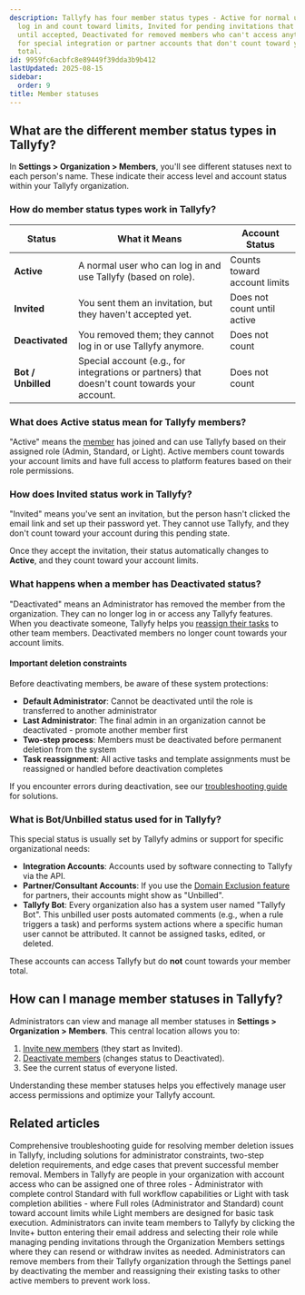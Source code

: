 ```yaml
---
description: Tallyfy has four member status types - Active for normal users who can
  log in and count toward limits, Invited for pending invitations that don't count
  until accepted, Deactivated for removed members who can't access anything, and Bot/Unbilled
  for special integration or partner accounts that don't count toward your member
  total.
id: 9959fc6acbfc8e89449f39dda3b9b412
lastUpdated: 2025-08-15
sidebar:
  order: 9
title: Member statuses
---
```


## What are the different member status types in Tallyfy?

In **Settings > Organization > Members**, you'll see different statuses next to each person's name. These indicate their access level and account status within your Tallyfy organization.

### How do member status types work in Tallyfy?

| Status             | What it Means                                                  | Account Status              |
|--------------------|----------------------------------------------------------------|----------------------------|
| **Active**         | A normal user who can log in and use Tallyfy (based on role). | Counts toward account limits               |
| **Invited**        | You sent them an invitation, but they haven't accepted yet.      | Does not count until active |
| **Deactivated**    | You removed them; they cannot log in or use Tallyfy anymore.   | Does not count            |
| **Bot / Unbilled** | Special account (e.g., for integrations or partners) that doesn't count towards your account. | Does not count            |

### What does Active status mean for Tallyfy members?

"Active" means the [member](/products/pro/documenting/members/) has joined and can use Tallyfy based on their assigned role (Admin, Standard, or Light). Active members count towards your account limits and have full access to platform features based on their role permissions.

### How does Invited status work in Tallyfy?

"Invited" means you've sent an invitation, but the person hasn't clicked the email link and set up their password yet. They cannot use Tallyfy, and they don't count toward your account during this pending state.

Once they accept the invitation, their status automatically changes to **Active**, and they count toward your account limits.

### What happens when a member has Deactivated status?

"Deactivated" means an Administrator has removed the member from the organization. They can no longer log in or access any Tallyfy features. When you deactivate someone, Tallyfy helps you [reassign their tasks](/products/pro/settings/org-settings/how-can-i-remove-a-member-from-my-tallyfy-organization/) to other team members. Deactivated members no longer count towards your account limits.

#### Important deletion constraints

Before deactivating members, be aware of these system protections:

- **Default Administrator**: Cannot be deactivated until the role is transferred to another administrator
- **Last Administrator**: The final admin in an organization cannot be deactivated - promote another member first
- **Two-step process**: Members must be deactivated before permanent deletion from the system
- **Task reassignment**: All active tasks and template assignments must be reassigned or handled before deactivation completes

If you encounter errors during deactivation, see our [troubleshooting guide](/products/pro/settings/org-settings/troubleshooting-member-deletion/) for solutions.

### What is Bot/Unbilled status used for in Tallyfy?

This special status is usually set by Tallyfy admins or support for specific organizational needs:

*   **Integration Accounts**: Accounts used by software connecting to Tallyfy via the API.
*   **Partner/Consultant Accounts**: If you use the [Domain Exclusion feature](/products/pro/miscellaneous/how-can-i-become-a-tallyfy-partner/) for partners, their accounts might show as "Unbilled".
*   **Tallyfy Bot**: Every organization also has a system user named "Tallyfy Bot". This unbilled user posts automated comments (e.g., when a rule triggers a task) and performs system actions where a specific human user cannot be attributed. It cannot be assigned tasks, edited, or deleted.

These accounts can access Tallyfy but do **not** count towards your member total.

## How can I manage member statuses in Tallyfy?

Administrators can view and manage all member statuses in **Settings > Organization > Members**. This central location allows you to:

1.  [Invite new members](/products/pro/documenting/members/how-to-invite-and-activate-members-on-tallyfy/) (they start as Invited).
2.  [Deactivate members](/products/pro/settings/org-settings/how-can-i-remove-a-member-from-my-tallyfy-organization/) (changes status to Deactivated).
3.  See the current status of everyone listed.

Understanding these member statuses helps you effectively manage user access permissions and optimize your Tallyfy account.


## Related articles
<CardGrid>
<LinkTitleCard header="<b>Org Settings > Troubleshooting member deletion</b>" href="/products/pro/settings/org-settings/troubleshooting-member-deletion/" > Comprehensive troubleshooting guide for resolving member deletion issues in Tallyfy, including solutions for administrator constraints, two-step deletion requirements, and edge cases that prevent successful member removal. </LinkTitleCard>
<LinkTitleCard header="<b>Documenting > Members</b>" href="/products/pro/documenting/members/" > Members in Tallyfy are people in your organization with account access who can be assigned one of three roles - Administrator with complete control Standard with full workflow capabilities or Light with task completion abilities - where Full roles (Administrator and Standard) count toward account limits while Light members are designed for basic task execution. </LinkTitleCard>
<LinkTitleCard header="<b>Members > Invite and activate members</b>" href="/products/pro/documenting/members/how-to-invite-and-activate-members-on-tallyfy/" > Administrators can invite team members to Tallyfy by clicking the Invite+ button entering their email address and selecting their role while managing pending invitations through the Organization Members settings where they can resend or withdraw invites as needed. </LinkTitleCard>
<LinkTitleCard header="<b>Org Settings > Remove a member</b>" href="/products/pro/settings/org-settings/how-can-i-remove-a-member-from-my-tallyfy-organization/" > Administrators can remove members from their Tallyfy organization through the Settings panel by deactivating the member and reassigning their existing tasks to other active members to prevent work loss. </LinkTitleCard>
</CardGrid>